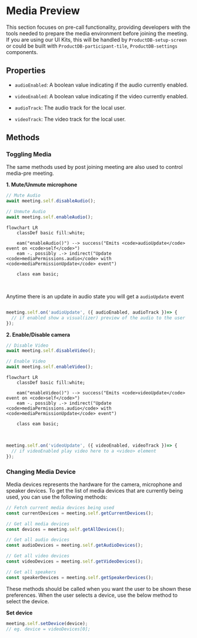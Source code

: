 # Media Preview

This section focuses on pre-call functionality, providing developers with the tools needed to prepare the media environment before joining the meeting. If you are using our UI Kits, this will be handled by `ProductDB-setup-screen` or could be built with `ProductDB-participant-tile`, `ProductDB-settings` components.


## Properties

- `audioEnabled`: A <span className="tag-orange">boolean</span> value indicating if the audio currently enabled.
- `videoEnabled`: A <span className="tag-orange">boolean</span> value indicating if the video currently enabled.

- `audioTrack`: The audio track for the local user.
- `videoTrack`: The video track for the local user.

## Methods

### Toggling Media

The same methods used by post joining meeting are also used to control media-pre meeting.

**1. Mute/Unmute microphone**

```ts
// Mute Audio
await meeting.self.disableAudio();

// Unmute Audio
await meeting.self.enableAudio();
```

```mermaid
flowchart LR
    classDef basic fill:white;

    eam("enableAudio()") --> success("Emits <code>audioUpdate</code> event on <code>self</code>")
    eam -. possibly .-> indirect("Update <code>mediaPermissions.audio</code> with <code>mediaPermissionUpdate</code> event")

    class eam basic;
```

<br />

Anytime there is an update in audio state you will get a `audioUpdate` event

```ts

meeting.self.on('audioUpdate', ({ audioEnabled, audioTrack })=> {
  // if enabled show a visual(izer) preview of the audio to the user
});

```

**2. Enable/Disable camera**

```ts
// Disable Video
await meeting.self.disableVideo();

// Enable Video
await meeting.self.enableVideo();
```

```mermaid
flowchart LR
    classDef basic fill:white;

    eam("enableVideo()") --> success("Emits <code>videoUpdate</code> event on <code>self</code>")
    eam -. possibly .-> indirect("Update <code>mediaPermissions.audio</code> with <code>mediaPermissionUpdate</code> event")

    class eam basic;
```
<br />

```ts
meeting.self.on('videoUpdate', ({ videoEnabled, videoTrack })=> {
  // if videoEnabled play video here to a <video> element
});
```

### Changing Media Device

Media devices represents the hardware for the camera, microphone and speaker
devices. To get the list of media devices that are currently being used, you can
use the following methods:

```ts
// Fetch current media devices being used
const currentDevices = meeting.self.getCurrentDevices();
```

```js
// Get all media devices
const devices = meeting.self.getAllDevices();

// Get all audio devices
const audioDevices = meeting.self.getAudioDevices();

// Get all video devices
const videoDevices = meeting.self.getVideoDevices();

// Get all speakers
const speakerDevices = meeting.self.getSpeakerDevices();
```

These methods should be called when you want the user to be shown these preferences. When the user selects a device, use the below method to select the device.

**Set device**

```js
meeting.self.setDevice(device);
// eg. device = videoDevices[0];
```
